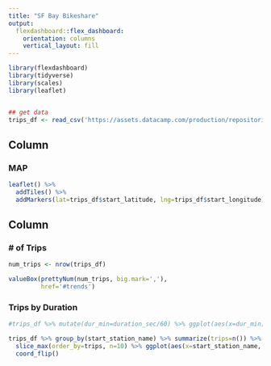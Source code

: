 ```yaml
---
title: "SF Bay Bikeshare"
output: 
  flexdashboard::flex_dashboard:
    orientation: columns
    vertical_layout: fill
---
```


```r
library(flexdashboard)
library(tidyverse)
library(scales)
library(leaflet)


## get data
trips_df <- read_csv('https://assets.datacamp.com/production/repositories/1448/datasets/1f12031000b09ad096880bceb61f6ca2fd95e2eb/sanfran_bikeshare_joined_oneday.csv')


```

Column {data-width=650}
-----------------------------------------------------------------------

### MAP

```r

leaflet() %>%
  addTiles() %>%
  addMarkers(lat=trips_df$start_latitude, lng=trips_df$start_longitude)

```

Column {data-width=350}
-----------------------------------------------------------------------

### # of Trips

```r
num_trips <- nrow(trips_df)

valueBox(prettyNum(num_trips, big.mark=','),
         href='#trends')

```

### Trips by Duration

```r

#trips_df %>% mutate(dur_min=duration_sec/60) %>% ggplot(aes(x=dur_min))+geom_histogram()

trips_df %>% group_by(start_station_name) %>% summarize(trips=n()) %>% 
  slice_max(order_by=trips, n=10) %>% ggplot(aes(x=start_station_name, y=trips))+geom_col()+
  coord_flip()

```

